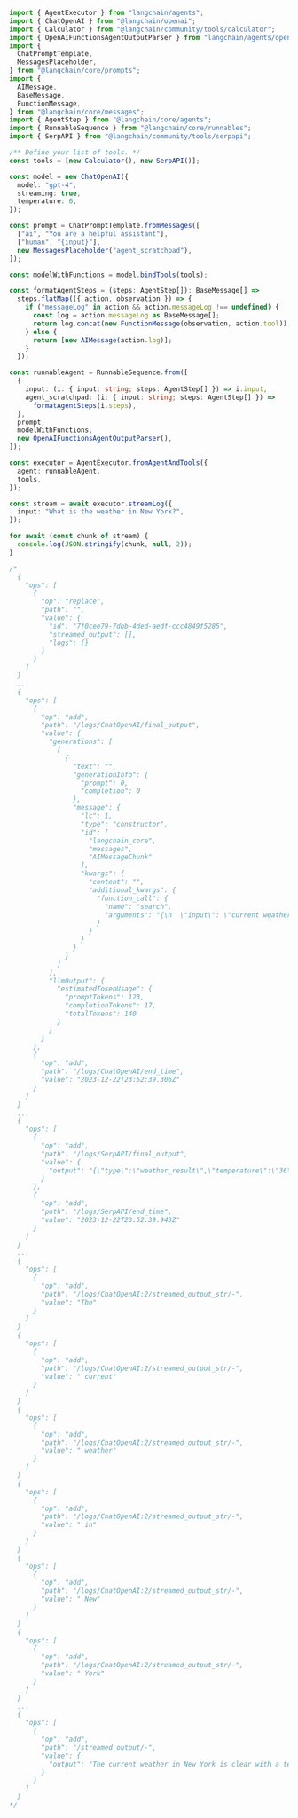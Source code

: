 ```typescript
import { AgentExecutor } from "langchain/agents";
import { ChatOpenAI } from "@langchain/openai";
import { Calculator } from "@langchain/community/tools/calculator";
import { OpenAIFunctionsAgentOutputParser } from "langchain/agents/openai/output_parser";
import {
  ChatPromptTemplate,
  MessagesPlaceholder,
} from "@langchain/core/prompts";
import {
  AIMessage,
  BaseMessage,
  FunctionMessage,
} from "@langchain/core/messages";
import { AgentStep } from "@langchain/core/agents";
import { RunnableSequence } from "@langchain/core/runnables";
import { SerpAPI } from "@langchain/community/tools/serpapi";

/** Define your list of tools. */
const tools = [new Calculator(), new SerpAPI()];

const model = new ChatOpenAI({
  model: "gpt-4",
  streaming: true,
  temperature: 0,
});

const prompt = ChatPromptTemplate.fromMessages([
  ["ai", "You are a helpful assistant"],
  ["human", "{input}"],
  new MessagesPlaceholder("agent_scratchpad"),
]);

const modelWithFunctions = model.bindTools(tools);

const formatAgentSteps = (steps: AgentStep[]): BaseMessage[] =>
  steps.flatMap(({ action, observation }) => {
    if ("messageLog" in action && action.messageLog !== undefined) {
      const log = action.messageLog as BaseMessage[];
      return log.concat(new FunctionMessage(observation, action.tool));
    } else {
      return [new AIMessage(action.log)];
    }
  });

const runnableAgent = RunnableSequence.from([
  {
    input: (i: { input: string; steps: AgentStep[] }) => i.input,
    agent_scratchpad: (i: { input: string; steps: AgentStep[] }) =>
      formatAgentSteps(i.steps),
  },
  prompt,
  modelWithFunctions,
  new OpenAIFunctionsAgentOutputParser(),
]);

const executor = AgentExecutor.fromAgentAndTools({
  agent: runnableAgent,
  tools,
});

const stream = await executor.streamLog({
  input: "What is the weather in New York?",
});

for await (const chunk of stream) {
  console.log(JSON.stringify(chunk, null, 2));
}

/*
  {
    "ops": [
      {
        "op": "replace",
        "path": "",
        "value": {
          "id": "7f0cee79-7dbb-4ded-aedf-ccc4849f5285",
          "streamed_output": [],
          "logs": {}
        }
      }
    ]
  }
  ...
  {
    "ops": [
      {
        "op": "add",
        "path": "/logs/ChatOpenAI/final_output",
        "value": {
          "generations": [
            [
              {
                "text": "",
                "generationInfo": {
                  "prompt": 0,
                  "completion": 0
                },
                "message": {
                  "lc": 1,
                  "type": "constructor",
                  "id": [
                    "langchain_core",
                    "messages",
                    "AIMessageChunk"
                  ],
                  "kwargs": {
                    "content": "",
                    "additional_kwargs": {
                      "function_call": {
                        "name": "search",
                        "arguments": "{\n  \"input\": \"current weather in New York\"\n}"
                      }
                    }
                  }
                }
              }
            ]
          ],
          "llmOutput": {
            "estimatedTokenUsage": {
              "promptTokens": 123,
              "completionTokens": 17,
              "totalTokens": 140
            }
          }
        }
      },
      {
        "op": "add",
        "path": "/logs/ChatOpenAI/end_time",
        "value": "2023-12-22T23:52:39.306Z"
      }
    ]
  }
  ...
  {
    "ops": [
      {
        "op": "add",
        "path": "/logs/SerpAPI/final_output",
        "value": {
          "output": "{\"type\":\"weather_result\",\"temperature\":\"36\",\"unit\":\"Fahrenheit\",\"precipitation\":\"0%\",\"humidity\":\"37%\",\"wind\":\"3 mph\",\"location\":\"New York, NY\",\"date\":\"Friday 5:00 PM\",\"weather\":\"Clear\"}"
        }
      },
      {
        "op": "add",
        "path": "/logs/SerpAPI/end_time",
        "value": "2023-12-22T23:52:39.943Z"
      }
    ]
  }
  ...
  {
    "ops": [
      {
        "op": "add",
        "path": "/logs/ChatOpenAI:2/streamed_output_str/-",
        "value": "The"
      }
    ]
  }
  {
    "ops": [
      {
        "op": "add",
        "path": "/logs/ChatOpenAI:2/streamed_output_str/-",
        "value": " current"
      }
    ]
  }
  {
    "ops": [
      {
        "op": "add",
        "path": "/logs/ChatOpenAI:2/streamed_output_str/-",
        "value": " weather"
      }
    ]
  }
  {
    "ops": [
      {
        "op": "add",
        "path": "/logs/ChatOpenAI:2/streamed_output_str/-",
        "value": " in"
      }
    ]
  }
  {
    "ops": [
      {
        "op": "add",
        "path": "/logs/ChatOpenAI:2/streamed_output_str/-",
        "value": " New"
      }
    ]
  }
  {
    "ops": [
      {
        "op": "add",
        "path": "/logs/ChatOpenAI:2/streamed_output_str/-",
        "value": " York"
      }
    ]
  }
  ...
  {
    "ops": [
      {
        "op": "add",
        "path": "/streamed_output/-",
        "value": {
          "output": "The current weather in New York is clear with a temperature of 36 degrees Fahrenheit. The humidity is at 37% and the wind is blowing at 3 mph. There is 0% chance of precipitation."
        }
      }
    ]
  }
*/
```
